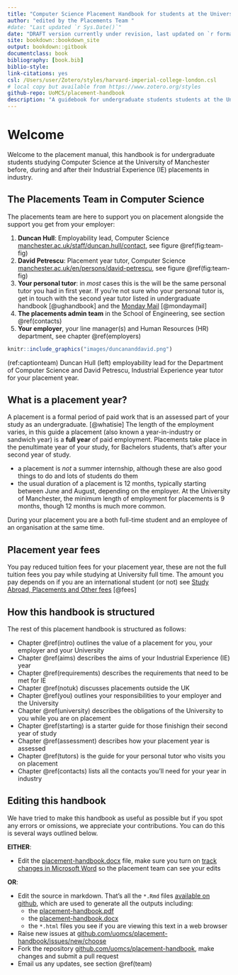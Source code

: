```yaml
---
title: "Computer Science Placement Handbook for students at the University of Manchester"
author: "edited by the Placements Team "
#date: "Last updated `r Sys.Date()`"
date: "DRAFT version currently under revision, last updated on `r format(Sys.time(), '%d %B, %Y')`"
site: bookdown::bookdown_site
output: bookdown::gitbook
documentclass: book
bibliography: [book.bib]
biblio-style: 
link-citations: yes
csl: /Users/user/Zotero/styles/harvard-imperial-college-london.csl
# local copy but available from https://www.zotero.org/styles
github-repo: UoMCS/placement-handbook
description: "A guidebook for undergraduate students students at the University of Manchester before, during and after their placement in industry"
---
```


# Welcome {-}

Welcome to the placement manual, this handbook is for undergraduate students studying Computer Science at the University of Manchester before, during and after their Industrial Experience (IE) placements in industry.

## The Placements Team in Computer Science {#team}

The placements team are here to support you on placement alongside the support you get from your employer: 

1. **Duncan Hull**: Employability lead, Computer Science [manchester.ac.uk/staff/duncan.hull/contact](https://personalpages.manchester.ac.uk/staff/duncan.hull/contact), see figure \@ref(fig:team-fig)
1. **David Petrescu**: Placement year tutor, Computer Science [manchester.ac.uk/en/persons/david-petrescu](https://research.manchester.ac.uk/en/persons/david-petrescu),  see figure \@ref(fig:team-fig)
1. **Your personal tutor**: in _most_ cases this is the will be the same personal tutor you had in first year. If you're not sure who your personal tutor is, get in touch with the second year tutor listed in undergraduate handbook [@ughandbook] and the [Monday Mail](https://studentnet.cs.manchester.ac.uk/ugt/mondaymail/) [@mondaymail] 
1. **The placements admin team** in the School of Engineering, see section \@ref(contacts)
1. **Your employer**, your line manager(s) and Human Resources (HR) department, see chapter \@ref(employers)

```r
knitr::include_graphics("images/duncananddavid.png")
```
(ref:captionteam) Duncan Hull (left) employability lead for the Department of Computer Science and David Petrescu, Industrial Experience year tutor for your placement year.





## What is a placement year? {#placement}

A placement is a formal period of paid work that is an assessed part of your study as an undergraduate. [@whatisie] The length of the employment varies, in this guide a placement (also known a year-in-industry or  sandwich year) is a **full year** of paid employment. Placements take place in the penultimate year of your study, for Bachelors students, that's after your second year of study.

* a placement is _not_ a summer internship, although these are also good things to do and lots of students do them
* the usual duration of a placement is 12 months, typically starting between June and August, depending on the employer. At the University of Manchester, the minimum length of employment for placements is 9 months, though 12 months is much more common. 


During your placement you are a both full-time student and an employee of an organisation at the same time.


## Placement year fees {#fees}

You pay reduced tuition fees for your placement year, these are not the full tuition fees you pay while studying at University full time. The amount you pay depends on if you are an international student (or not) see [Study Abroad, Placements and Other fees](https://www.studentsupport.manchester.ac.uk/finances/tuition-fees/fee-amounts/other-fees/) [@fees]


## How this handbook is structured {#guide}
The rest of this placement handbook is structured as follows: 

* Chapter \@ref(intro) outlines the value of a placement for you, your employer and your University 
* Chapter \@ref(aims) describes the aims of your Industrial Experience (IE) year
* Chapter \@ref(requirements) describes the requirements that need to be met for IE
* Chapter \@ref(notuk) discusses placements outside the UK
* Chapter \@ref(you) outlines your responsibilities to your employer and the University
* Chapter \@ref(university) describes the obligations of the University to you while you are on placement
* Chapter \@ref(starting) is a starter guide for those finishign their second year of study 
* Chapter \@ref(assessment) describes how your placement year is assessed
* Chapter \@ref(tutors) is the guide for your personal tutor who visits you on placement
* Chapter \@ref(contacts) lists all the contacts you'll need for your year in industry

## Editing this handbook {#edit}

We have tried to make this handbook as useful as possible but if you spot any errors or omissions, we appreciate your contributions. You can do this is several ways outlined below.

**EITHER**: 

* Edit the [placement-handbook.docx](placement-handbook.docx) file, make sure you turn on [track changes in Microsoft Word](https://support.microsoft.com/en-gb/office/track-changes-in-word-197ba630-0f5f-4a8e-9a77-3712475e806a) so the placement team can see your edits 

**OR**:

* Edit the source in markdown. That's all the `*.Rmd` files [available on github](https://github.com/search?q=repo%3AUoMCS%2Fplacement-handbook++language%3ARMarkdown&type=code), which are used to generate all the outputs including: 
    + the [placement-handbook.pdf](placement-handbook.pdf)
    + the [placement-handbook.docx](placement-handbook.docx)
    + the `*.html` files you see if you are viewing this text in a web browser
* Raise new issues at [github.com/uomcs/placement-handbook/issues/new/choose](https://github.com/uomcs/placement-handbook/issues/new/choose)
* Fork the repository [github.com/uomcs/placement-handbook](https://github.com/uomcs/placement-handbook), make changes and submit a pull request 
* Email us any updates, see section \@ref(team)







